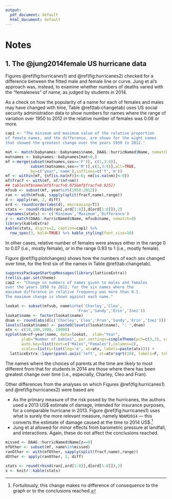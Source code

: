 ```yaml
---
output:
  pdf_document: default
  html_document: default
---
```

# Notes

## 1. The @jung2014female US hurricane data {#hurricanes .unnumbered}

Figures \@ref(fig:hurricanes1) and \@ref(fig:hurricanes2) checked 
for a difference between the fitted male and female line or curve.
Jung et al's approach was, instead, to examine whether numbers of 
deaths varied with the "femaleness" of name, as judged by students 
in 2014.  

As a check on how the popularity of a name for each of females 
and males may have changed with time, Table \@ref(tab:changetab)
uses US social security administration data to show numbers for
names where the range of variation over 1950 to 2012 in the 
relative number of females was 0.08 or more.

```r
cap1 <- "The minimum and maximum value of the relative proportion
of female names, and the difference, are shown for the eight names
that showed the greatest change over the years 1950 to 2012."
```

```r
mat <- match(babynames::babynames$name, DAAG::hurricNamed$Name, nomatch=0)
matnames <- babynames::babynames[mat>0,]
mf <-merge(subset(matnames,sex=='F')[, c(1,3:4)], 
           subset(matnames,sex=='M')[,c(1,3:4)],all=TRUE,
           by=c("year",'name'),suffixes=c('f','m'))
mf <- within(mf, {nf[is.na(nf)]<-0; nm[is.na(nm)]<-0})
mf$fracf <- with(mf, nf/(nf+nm))
## table(mf$name[mf$fracf>0.075&mf$fracf<0.925])
mfsub <- subset(mf, year%in%(1950:2012))
ran <- with(mfsub, sapply(split(fracf,name),range))
d <- apply(ran, 2, diff)
ord <- round(order(abs(d), decreasing=T))
stats <- round(rbind(ran[,ord[1:8]],d[ord[1:8]]),2)
rownames(stats) <- c('Minimum','Maximum','Difference')
z <- match(DAAG::hurricNamed$Name, mfsub$name, nomatch=0)
library(kableExtra)
kable(stats, digits=2, caption=cap1) %>% 
  row_spec(3, bold=TRUE) %>% kable_styling(font_size=10)
```
In other cases, relative number of females were always
either in the range 0 to 0.07 (i.e., mostly female), or
in the range 0.93 to 1 (i.e., mostly female).

Figure \@ref(fig:plotchanges) shows how the numbers of
each sex changed over time, for the first six of the
names in Table \@ref(tab:changetab).

```r
suppressPackageStartupMessages(library(latticeExtra))
trellis.par.set(theme)
cap2 <- "Change in numbers of names given to males and females
over the years 1950 to 2012, for the six names where the 
maximum difference in relative frequency was more than 0.1.
The maximum change is shown against each name."
```


```r
lookat <- subset(mfsub, name%in%c('Charley','Cleo',
                               'Fran','Sandy','Erin','Inez'))
lookat$name <- factor(lookat$name)
dnam <- round(abs(d[c('Charley','Cleo','Fran','Sandy','Erin','Inez')]),2)
levels(lookat$name) <- paste0(levels(lookat$name), ": ",dnam)
atx <- c(10,100,1000, 10000)
xyplot(nm+nf~year|name, data=lookat,  xlab="Year", 
       ylab="Number of babies", par.settings=simpleTheme(pch=c(3,2), cex=0.8), 
       auto.key=list(text=c("Males","Females"),columns=2),
       scales=list(y=list(log='e', at=atx, labels=paste(atx)))) +
  latticeExtra::layer(panel.axis('left', at=atx*sqrt(10), labels=F, tck=0.5))
```

The names where the choices of parents at the time are likely to
most different from that for students in 2014 are those where
there has been greatest change over time (i.e., especially, 
Charley, Cleo and Fran).

\enlargethispage{21pt}

Other differences from the analyses on which Figures 
\@ref(fig:hurricanes1) and \@ref(fig:hurricanes2) were based
are

* As the primary measure of the risk posed by the hurricanes, the 
authors used a 2013 US\$ estimate of damage, intended for
insurance purposes, for a comparable hurricane in 2013.  Figure 
\@ref(fig:hurricanes1) uses what is surely the more relevant
measure, namely `NDAM2014` --- this converts the estimate of
damage caused at the time to 2014 US\$.^[Fortuitously, this 
change makes no difference of consequence to the graph or to 
the conclusions reached.] 
* Jung et al allowed for minor effects from barometric pressure 
at landfall, and interactions. Again, these do not affect 
the conclusions reached.

```r
missed <- DAAG::hurricNamed$Name[z==0]
mfOther <- subset(mf, name%in%missed)
ranOther <- with(mfOther, sapply(split(fracf,name),range))
dOther <- apply(ranOther, 2, diff)
```

```r
stats <- round(rbind(ran[,ord[1:8]],d[ord[1:8]]),2)
x <- knitr::kable(stats)
```

